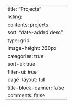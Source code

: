 ---
title: "Projects"
listing:
  contents: projects
  sort: "date-added desc"
  type: grid
  image-height: 260px
  categories: true
  sort-ui: true
  filter-ui: true
page-layout: full
title-block-banner: false
comments: false
---